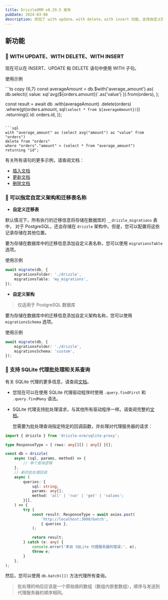 ```yaml
---
title: DrizzleORM v0.29.5 发布
pubDate: 2024-03-06
description: 添加了 with update、with delete、with insert 功能，支持自定义架构和自定义迁移表名称，支持 SQLite 代理批处理和关系查询。
---
```



## 新功能

### 🎉 WITH UPDATE、WITH DELETE、WITH INSERT

现在可以在 INSERT、UPDATE 和 DELETE 语句中使用 WITH 子句。

使用示例

<Section>
```ts copy {6,7}
const averageAmount = db.$with('average_amount').as(
	db.select({ value: sql`avg(${orders.amount})`.as('value') }).from(orders),
);

const result = await db
	.with(averageAmount)
	.delete(orders)
	.where(gt(orders.amount, sql`(select * from ${averageAmount})`))
	.returning({
		id: orders.id,
	});
```

```sql
with "average_amount" as (select avg("amount") as "value" from "orders") 
delete from "orders" 
where "orders"."amount" > (select * from "average_amount") 
returning "id";
```
</Section>

有关所有语句的更多示例，请查阅文档：

- [插入文档](https://orm.drizzle.team/docs/insert#with-insert-clause)
- [更新文档](https://orm.drizzle.team/docs/update#with-update-clause)
- [删除文档](https://orm.drizzle.team/docs/delete#with-delete-clause)

### 🎉 可以指定自定义架构和迁移表名称

- **自定义迁移表**

默认情况下，所有执行的迁移信息将存储在数据库的 `__drizzle_migrations` 表中，
对于 PostgreSQL，还会存储在 `drizzle` 架构中。但是，您可以配置将这些记录存储在其他位置。

要为存储在数据库中的迁移信息添加自定义表名称，您可以使用 `migrationsTable` 选项。

使用示例

```ts copy {3}
await migrate(db, {
	migrationsFolder: './drizzle',
	migrationsTable: 'my_migrations',
});
```

- **自定义架构**

> 仅适用于 PostgreSQL 数据库

要为存储在数据库中的迁移信息添加自定义架构名称，您可以使用 `migrationsSchema` 选项。

使用示例

```ts copy {3}
await migrate(db, {
	migrationsFolder: './drizzle',
	migrationsSchema: 'custom',
});
```

### 🎉 支持 SQLite 代理批处理和关系查询

有关 SQLite 代理的更多信息，请查阅[文档](https://orm.drizzle.team/docs/get-started-sqlite#http-proxy)。

- 您现在可以在使用 SQLite 代理驱动程序时使用 `.query.findFirst` 和 `.query.findMany` 语法。

- SQLite 代理支持批处理请求，与其他所有驱动程序一样。请查阅完整的[文档](https://orm.drizzle.team/docs/batch-api)。

  您需要为批处理查询指定特定的回调函数，并处理对代理服务器的请求：

```ts
import { drizzle } from 'drizzle-orm/sqlite-proxy';

type ResponseType = { rows: any[][] | any[] }[];

const db = drizzle(
	async (sql, params, method) => {
		// 单个查询逻辑
	},
	// 新的批处理回调
	async (
		queries: {
			sql: string;
			params: any[];
			method: 'all' | 'run' | 'get' | 'values';
		}[],
	) => {
		try {
			const result: ResponseType = await axios.post(
				'http://localhost:3000/batch',
				{ queries },
			);

			return result;
		} catch (e: any) {
			console.error('来自 SQLite 代理服务器的错误:', e);
			throw e;
		}
	},
);
```

然后，您可以使用 `db.batch([])` 方法代理所有查询。

> 批处理的响应应该是一个原始值的数组（数组内嵌套数组），顺序与发送到代理服务器的顺序相同。
